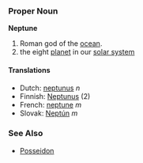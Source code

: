 === Proper Noun ===
'''Neptune'''

# Roman god of the [[ocean]].
# the eight [[planet]] in our [[solar system]]

==== Translations ====
*Dutch: [[neptunus]] ''n''
*Finnish: [[Neptunus]] (2)
*French: [[neptune]] ''m''
*Slovak: [[Neptún]] ''m''

=== See Also ===
* [[Posseidon]]